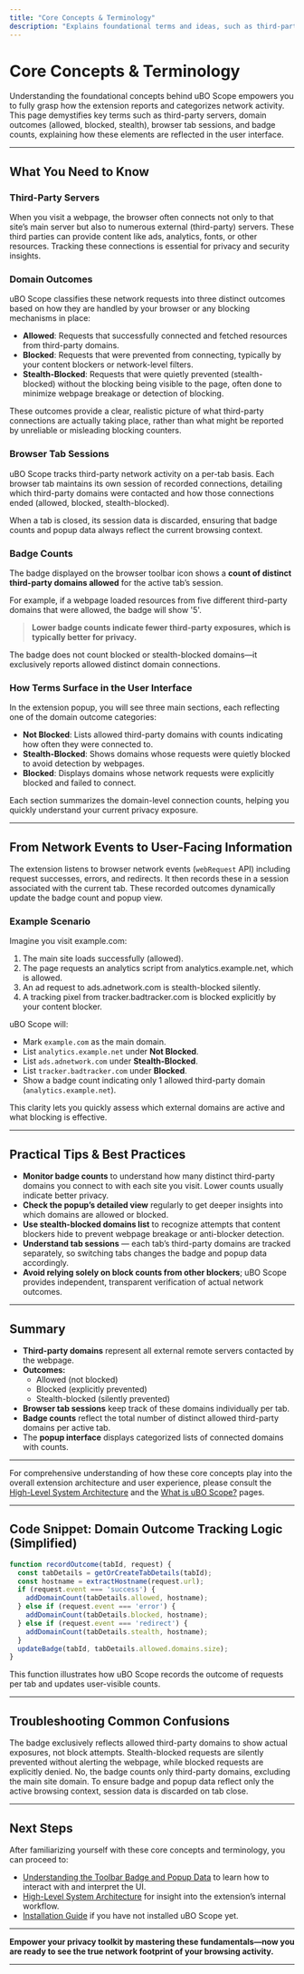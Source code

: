 ```yaml
---
title: "Core Concepts & Terminology"
description: "Explains foundational terms and ideas, such as third-party servers, domain outcomes (allowed, blocked, stealth), browser tab sessions, badge counts, and how these surface within the user interface."
---
```


# Core Concepts & Terminology

Understanding the foundational concepts behind uBO Scope empowers you to fully grasp how the extension reports and categorizes network activity. This page demystifies key terms such as third-party servers, domain outcomes (allowed, blocked, stealth), browser tab sessions, and badge counts, explaining how these elements are reflected in the user interface.

---

## What You Need to Know

### Third-Party Servers

When you visit a webpage, the browser often connects not only to that site’s main server but also to numerous external (third-party) servers. These third parties can provide content like ads, analytics, fonts, or other resources. Tracking these connections is essential for privacy and security insights.

### Domain Outcomes

uBO Scope classifies these network requests into three distinct outcomes based on how they are handled by your browser or any blocking mechanisms in place:

- **Allowed**: Requests that successfully connected and fetched resources from third-party domains.
- **Blocked**: Requests that were prevented from connecting, typically by your content blockers or network-level filters.
- **Stealth-Blocked**: Requests that were quietly prevented (stealth-blocked) without the blocking being visible to the page, often done to minimize webpage breakage or detection of blocking.

These outcomes provide a clear, realistic picture of what third-party connections are actually taking place, rather than what might be reported by unreliable or misleading blocking counters.

### Browser Tab Sessions

uBO Scope tracks third-party network activity on a per-tab basis. Each browser tab maintains its own session of recorded connections, detailing which third-party domains were contacted and how those connections ended (allowed, blocked, stealth-blocked).

When a tab is closed, its session data is discarded, ensuring that badge counts and popup data always reflect the current browsing context.

### Badge Counts

The badge displayed on the browser toolbar icon shows a **count of distinct third-party domains allowed** for the active tab’s session. 

For example, if a webpage loaded resources from five different third-party domains that were allowed, the badge will show '5'.

> **Lower badge counts indicate fewer third-party exposures, which is typically better for privacy.**

The badge does not count blocked or stealth-blocked domains—it exclusively reports allowed distinct domain connections.

### How Terms Surface in the User Interface

In the extension popup, you will see three main sections, each reflecting one of the domain outcome categories:

- **Not Blocked**: Lists allowed third-party domains with counts indicating how often they were connected to.
- **Stealth-Blocked**: Shows domains whose requests were quietly blocked to avoid detection by webpages.
- **Blocked**: Displays domains whose network requests were explicitly blocked and failed to connect.

Each section summarizes the domain-level connection counts, helping you quickly understand your current privacy exposure.

---

## From Network Events to User-Facing Information

The extension listens to browser network events (`webRequest` API) including request successes, errors, and redirects. It then records these in a session associated with the current tab. These recorded outcomes dynamically update the badge count and popup view.

### Example Scenario

Imagine you visit example.com:

1. The main site loads successfully (allowed).
2. The page requests an analytics script from analytics.example.net, which is allowed.
3. An ad request to ads.adnetwork.com is stealth-blocked silently.
4. A tracking pixel from tracker.badtracker.com is blocked explicitly by your content blocker.

uBO Scope will:

- Mark `example.com` as the main domain.
- List `analytics.example.net` under **Not Blocked**.
- List `ads.adnetwork.com` under **Stealth-Blocked**.
- List `tracker.badtracker.com` under **Blocked**.
- Show a badge count indicating only 1 allowed third-party domain (`analytics.example.net`).

This clarity lets you quickly assess which external domains are active and what blocking is effective.

---

## Practical Tips & Best Practices

- **Monitor badge counts** to understand how many distinct third-party domains you connect to with each site you visit. Lower counts usually indicate better privacy.
- **Check the popup’s detailed view** regularly to get deeper insights into which domains are allowed or blocked.
- **Use stealth-blocked domains list** to recognize attempts that content blockers hide to prevent webpage breakage or anti-blocker detection.
- **Understand tab sessions** — each tab’s third-party domains are tracked separately, so switching tabs changes the badge and popup data accordingly.
- **Avoid relying solely on block counts from other blockers**; uBO Scope provides independent, transparent verification of actual network outcomes.

---

## Summary

- **Third-party domains** represent all external remote servers contacted by the webpage.
- **Outcomes:**
  - Allowed (not blocked)
  - Blocked (explicitly prevented)
  - Stealth-blocked (silently prevented)
- **Browser tab sessions** keep track of these domains individually per tab.
- **Badge counts** reflect the total number of distinct allowed third-party domains per active tab.
- The **popup interface** displays categorized lists of connected domains with counts.

---

For comprehensive understanding of how these core concepts play into the overall extension architecture and user experience, please consult the [High-Level System Architecture](../architecture-group/system-architecture) and the [What is uBO Scope?](../introduction-group/what-is-ubo-scope) pages.


---

## Code Snippet: Domain Outcome Tracking Logic (Simplified)

```javascript
function recordOutcome(tabId, request) {
  const tabDetails = getOrCreateTabDetails(tabId);
  const hostname = extractHostname(request.url);
  if (request.event === 'success') {
    addDomainCount(tabDetails.allowed, hostname);
  } else if (request.event === 'error') {
    addDomainCount(tabDetails.blocked, hostname);
  } else if (request.event === 'redirect') {
    addDomainCount(tabDetails.stealth, hostname);
  }
  updateBadge(tabId, tabDetails.allowed.domains.size);
}
```

This function illustrates how uBO Scope records the outcome of requests per tab and updates user-visible counts.

---

## Troubleshooting Common Confusions

<AccordionGroup title="Troubleshooting Core Concepts">
  <Accordion title="Why doesn't the badge count blocked domains?">
    The badge exclusively reflects allowed third-party domains to show actual exposures, not block attempts.
  </Accordion>
  <Accordion title="What is the difference between stealth-blocked and blocked?">
    Stealth-blocked requests are silently prevented without alerting the webpage, while blocked requests are explicitly denied.
  </Accordion>
  <Accordion title="Are main site domains included in badge counts?">
    No, the badge counts only third-party domains, excluding the main site domain.
  </Accordion>
  <Accordion title="Why is tab session data cleared when I close a tab?">
    To ensure badge and popup data reflect only the active browsing context, session data is discarded on tab close.
  </Accordion>
</AccordionGroup>

---

## Next Steps

After familiarizing yourself with these core concepts and terminology, you can proceed to:

- [Understanding the Toolbar Badge and Popup Data](/guides/analyzing-results/understanding-badge-popup) to learn how to interact with and interpret the UI.
- [High-Level System Architecture](/overview/architecture-group/system-architecture) for insight into the extension’s internal workflow.
- [Installation Guide](/getting-started/setup-introduction/installation) if you have not installed uBO Scope yet.

---

**Empower your privacy toolkit by mastering these fundamentals—now you are ready to see the true network footprint of your browsing activity.**

---
